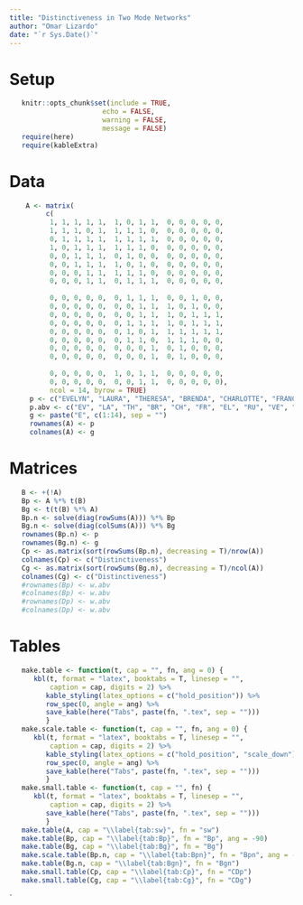 ```yaml
---
title: "Distinctiveness in Two Mode Networks"
author: "Omar Lizardo"
date: "`r Sys.Date()`"
---
```



# Setup
```r
   knitr::opts_chunk$set(include = TRUE, 
                       echo = FALSE, 
                       warning = FALSE, 
                       message = FALSE)
   require(here)
   require(kableExtra)
```

# Data
```r
    A <- matrix(
         c(
          1, 1, 1, 1, 1,  1, 0, 1, 1,  0, 0, 0, 0, 0, 
          1, 1, 1, 0, 1,  1, 1, 1, 0,  0, 0, 0, 0, 0, 
          0, 1, 1, 1, 1,  1, 1, 1, 1,  0, 0, 0, 0, 0, 
          1, 0, 1, 1, 1,  1, 1, 1, 0,  0, 0, 0, 0, 0, 
          0, 0, 1, 1, 1,  0, 1, 0, 0,  0, 0, 0, 0, 0, 
          0, 0, 1, 1, 1,  1, 0, 1, 0,  0, 0, 0, 0, 0, 
          0, 0, 0, 1, 1,  1, 1, 1, 0,  0, 0, 0, 0, 0, 
          0, 0, 0, 1, 1,  0, 1, 1, 1,  0, 0, 0, 0, 0, 
          
          0, 0, 0, 0, 0,  0, 1, 1, 1,  0, 0, 1, 0, 0, 
          0, 0, 0, 0, 0,  0, 0, 1, 1,  1, 0, 1, 0, 0, 
          0, 0, 0, 0, 0,  0, 0, 1, 1,  1, 0, 1, 1, 1,
          0, 0, 0, 0, 0,  0, 1, 1, 1,  1, 0, 1, 1, 1,
          0, 0, 0, 0, 0,  0, 1, 0, 1,  1, 1, 1, 1, 1,
          0, 0, 0, 0, 0,  0, 1, 1, 0,  1, 1, 1, 0, 0,
          0, 0, 0, 0, 0,  0, 0, 0, 1,  0, 1, 0, 0, 0,
          0, 0, 0, 0, 0,  0, 0, 0, 1,  0, 1, 0, 0, 0, 
          
          0, 0, 0, 0, 0,  1, 0, 1, 1,  0, 0, 0, 0, 0,
          0, 0, 0, 0, 0,  0, 0, 1, 1,  0, 0, 0, 0, 0),
          ncol = 14, byrow = TRUE)
     p <- c("EVELYN", "LAURA", "THERESA", "BRENDA", "CHARLOTTE", "FRANCES", "ELEANOR", "RUTH", "VERNE", "MYRA", "KATHERINE", "SYLVIA", "NORA", "HELEN", "OLIVIA", "FLORA", "PEARL", "DOROTHY")
     p.abv <- c("EV", "LA", "TH", "BR", "CH", "FR", "EL", "RU", "VE", "MY", "KA", "SY", "NO", "HE", "OL", "FL", "PE", "DO")
     g <- paste("E", c(1:14), sep = "")
     rownames(A) <- p
     colnames(A) <- g
```

# Matrices
```r
   B <- +(!A)
   Bp <- A %*% t(B)
   Bg <- t(t(B) %*% A)
   Bp.n <- solve(diag(rowSums(A))) %*% Bp
   Bg.n <- solve(diag(colSums(A))) %*% Bg
   rownames(Bp.n) <- p
   rownames(Bg.n) <- g
   Cp <- as.matrix(sort(rowSums(Bp.n), decreasing = T)/nrow(A))
   colnames(Cp) <- c("Distinctiveness")
   Cg <- as.matrix(sort(rowSums(Bg.n), decreasing = T)/ncol(A))
   colnames(Cg) <- c("Distinctiveness")
   #rownames(Bp) <- w.abv
   #colnames(Bp) <- w.abv 
   #rownames(Dp) <- w.abv
   #colnames(Dp) <- w.abv 
```

# Tables
```r
   make.table <- function(t, cap = "", fn, ang = 0) {
      kbl(t, format = "latex", booktabs = T, linesep = "",
          caption = cap, digits = 2) %>%
         kable_styling(latex_options = c("hold_position")) %>% 
         row_spec(0, angle = ang) %>% 
         save_kable(here("Tabs", paste(fn, ".tex", sep = "")))
         }
   make.scale.table <- function(t, cap = "", fn, ang = 0) {
      kbl(t, format = "latex", booktabs = T, linesep = "",
          caption = cap, digits = 2) %>%
         kable_styling(latex_options = c("hold_position", "scale_down")) %>% 
         row_spec(0, angle = ang) %>% 
         save_kable(here("Tabs", paste(fn, ".tex", sep = "")))
         }
   make.small.table <- function(t, cap = "", fn) {
      kbl(t, format = "latex", booktabs = T, linesep = "",
          caption = cap, digits = 2) %>%
         save_kable(here("Tabs", paste(fn, ".tex", sep = "")))
         }
   make.table(A, cap = "\\label{tab:sw}", fn = "sw")
   make.table(Bp, cap = "\\label{tab:Bp}", fn = "Bp", ang = -90)
   make.table(Bg, cap = "\\label{tab:Bg}", fn = "Bg")
   make.scale.table(Bp.n, cap = "\\label{tab:Bpn}", fn = "Bpn", ang = -90)
   make.table(Bg.n, cap = "\\label{tab:Bgn}", fn = "Bgn")
   make.small.table(Cp, cap = "\\label{tab:Cp}", fn = "CDp")
   make.small.table(Cg, cap = "\\label{tab:Cg}", fn = "CDg")
```

`



